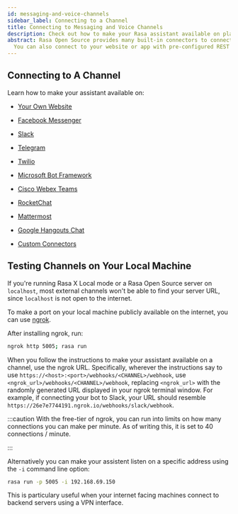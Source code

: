 ```yaml
---
id: messaging-and-voice-channels
sidebar_label: Connecting to a Channel
title: Connecting to Messaging and Voice Channels
description: Check out how to make your Rasa assistant available on platforms like Facebook Messenger, Slack, Telegram or even your very own website.
abstract: Rasa Open Source provides many built-in connectors to connect to common messaging and voice channels.
  You can also connect to your website or app with pre-configured REST channels or build your own custom connector.
---
```


## Connecting to A Channel

Learn how to make your assistant available on:

* [Your Own Website](./connectors/your-own-website.mdx)

* [Facebook Messenger](./connectors/facebook-messenger.mdx)

* [Slack](./connectors/slack.mdx)

* [Telegram](./connectors/telegram.mdx)

* [Twilio](./connectors/twilio.mdx)

* [Microsoft Bot Framework](./connectors/microsoft-bot-framework.mdx)

* [Cisco Webex Teams](./connectors/cisco-webex-teams.mdx)

* [RocketChat](./connectors/rocketchat.mdx)

* [Mattermost](./connectors/mattermost.mdx)

* [Google Hangouts Chat](./connectors/hangouts.mdx)

* [Custom Connectors](./connectors/custom-connectors.mdx)


## Testing Channels on Your Local Machine

If you're running Rasa X Local mode or a Rasa Open Source server on `localhost`, 
most external channels won't be able to find your server URL, since `localhost` is not open to the internet. 

To make a port on your local machine publicly available on the internet, 
you can use [ngrok](https://ngrok.com/).

After installing ngrok, run:

```bash
ngrok http 5005; rasa run
```

When you follow the instructions to make your assistant available on a channel, use the ngrok URL.
Specifically, wherever the instructions say to use `https://<host>:<port>/webhooks/<CHANNEL>/webhook`,
use `<ngrok_url>/webhooks/<CHANNEL>/webhook`, replacing `<ngrok_url>` with the randomly generated
URL displayed in your ngrok terminal window. For example, if connecting your bot to Slack, 
your URL should resemble `https://26e7e7744191.ngrok.io/webhooks/slack/webhook`.

:::caution
With the free-tier of ngrok, you can run into limits on how many connections you can make per minute.
As of writing this, it is set to 40 connections / minute.

:::

Alternatively you can make your assistent listen on a specific address using the `-i` command line
option:

```bash
rasa run -p 5005 -i 192.168.69.150
```

This is particulary useful when your internet facing machines connect to backend servers using a VPN 
interface.